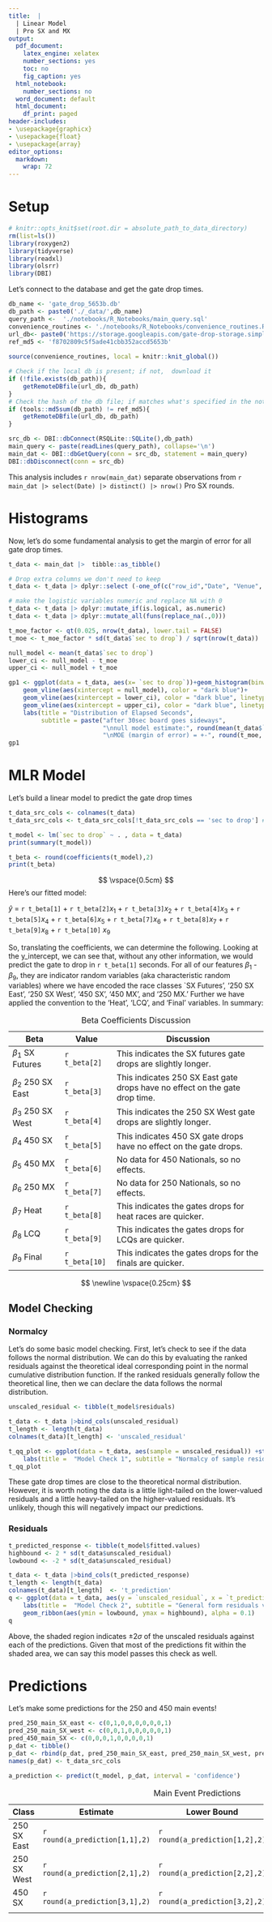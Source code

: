 ```yaml
---
title:  |  
  | Linear Model 
  | Pro SX and MX 
output:
  pdf_document: 
    latex_engine: xelatex
    number_sections: yes 
    toc: no 
    fig_caption: yes
  html_notebook:
    number_sections: no 
  word_document: default
  html_document:
    df_print: paged
header-includes: 
- \usepackage{graphicx}
- \usepackage{float}
- \usepackage{array}
editor_options: 
  markdown: 
    wrap: 72
---
```


# Setup

```r

# knitr::opts_knit$set(root.dir = absolute_path_to_data_directory)
rm(list=ls())
library(roxygen2)
library(tidyverse)
library(readxl)
library(olsrr)
library(DBI)
```

Let's connect to the database and get the gate drop times.

```r
db_name <- 'gate_drop_5653b.db'
db_path <- paste0('./_data/',db_name)
query_path <-  './notebooks/R_Notebooks/main_query.sql'
convenience_routines <- './notebooks/R_Notebooks/convenience_routines.R'
url_db<- paste0('https://storage.googleapis.com/gate-drop-storage.simplifyingcomplexspaces.com/', db_name)
ref_md5 <- 'f8702809c5f5ade41cbb352accd5653b'
    
source(convenience_routines, local = knitr::knit_global())

# Check if the local db is present; if not,  download it
if (!file.exists(db_path)){
    getRemoteDBfile(url_db, db_path)
}
# Check the hash of the db file; if matches what's specified in the notebook, proceed; if not, download from remote  
if (tools::md5sum(db_path) != ref_md5){
    getRemoteDBfile(url_db, db_path)
}

src_db <- DBI::dbConnect(RSQLite::SQLite(),db_path)
main_query <- paste(readLines(query_path), collapse='\n')
main_dat <- DBI::dbGetQuery(conn = src_db, statement = main_query)
DBI::dbDisconnect(conn = src_db)
```

This analysis includes `r nrow(main_dat)` separate observations from
`r main_dat |> select(Date) |> distinct() |> nrow()` Pro SX rounds.

\newpage

# Histograms

Now, let's do some fundamental analysis to get the margin of error for
all gate drop times.

```r
t_data <- main_dat |>  tibble::as_tibble()

# Drop extra columns we don't need to keep 
t_data <- t_data |> dplyr::select (-one_of(c("row_id","Date", "Venue", "Round","Comments")))

# make the logistic variables numeric and replace NA with 0
t_data <- t_data |> dplyr::mutate_if(is.logical, as.numeric)
t_data <- t_data |> dplyr::mutate_all(funs(replace_na(.,0)))

t_moe_factor <- qt(0.025, nrow(t_data), lower.tail = FALSE)
t_moe <- t_moe_factor * sd(t_data$`sec to drop`) / sqrt(nrow(t_data))
```

```r
null_model <- mean(t_data$`sec to drop`)
lower_ci <- null_model - t_moe 
upper_ci <- null_model + t_moe

gp1 <- ggplot(data = t_data, aes(x= `sec to drop`))+geom_histogram(binwidth = 0.25,color="light blue", fill="light blue") +
    geom_vline(aes(xintercept = null_model), color = "dark blue")+
    geom_vline(aes(xintercept = lower_ci), color = "dark blue", linetype = "dashed")+ 
    geom_vline(aes(xintercept = upper_ci), color = "dark blue", linetype = "dashed")+ 
    labs(title = "Distribution of Elapsed Seconds", 
         subtitle = paste("after 30sec board goes sideways",
                          "\nnull model estimate:", round(mean(t_data$`sec to drop`), 2),
                          "\nMOE (margin of error) = +-", round(t_moe, 2))) + scale_x_continuous()
gp1
```

\newpage

# MLR Model

Let's build a linear model to predict the gate drop times

```r
t_data_src_cols <- colnames(t_data)
t_data_src_cols <- t_data_src_cols[!t_data_src_cols == 'sec to drop'] #stage this for later when we make predictions

t_model <- lm(`sec to drop` ~ . , data = t_data) 
print(summary(t_model))

t_beta <- round(coefficients(t_model),2)
print(t_beta)
```

$$
\vspace{0.5cm}
$$ Here's our fitted model:

$\hat{y}$ = `r t_beta[1]` + `r t_beta[2]`$x_1$ + `r t_beta[3]`$x_2$ +
`r t_beta[4]`$x_3$ + `r t_beta[5]`$x_4$ + `r t_beta[6]`$x_5$ +
`r t_beta[7]`$x_6$ + `r t_beta[8]`$x_7$ + `r t_beta[9]`$x_8$ +
`r t_beta[10]` $x_9$

So, translating the coefficients, we can determine the following.
Looking at the y_intercept, we can see that, without any other
information, we would predict the gate to drop in `r t_beta[1]` seconds.
For all of our features $\beta_1$ - $\beta_{9}$, they are indicator
random variables (aka characteristic random variables) where we have
encoded the race classes \`SX Futures', '250 SX East', '250 SX West',
'450 SX', '450 MX', and '250 MX.' Further we have applied the convention
to the 'Heat', 'LCQ', and 'Final' variables. In summary:

| Beta                  | Value          | Discussion                                                                  |
|---------------|---------------|-------------------------------------------|
| $\beta_1$ SX Futures  | `r t_beta[2]`  | This indicates the SX futures gate drops are slightly longer.               |
| $\beta_2$ 250 SX East | `r t_beta[3]`  | This indicates 250 SX East gate drops have no effect on the gate drop time. |
| $\beta_3$ 250 SX West | `r t_beta[4]`  | This indicates the 250 SX West gate drops are slightly longer.              |
| $\beta_4$ 450 SX      | `r t_beta[5]`  | This indicates 450 SX gate drops have no effect on the gate drops.          |
| $\beta_5$ 450 MX      | `r t_beta[6]`  | No data for 450 Nationals, so no effects.                                   |
| $\beta_6$ 250 MX      | `r t_beta[7]`  | No data for 250 Nationals, so no effects.                                   |
| $\beta_7$ Heat        | `r t_beta[8]`  | This indicates the gates drops for heat races are quicker.                  |
| $\beta_8$ LCQ         | `r t_beta[9]`  | This indicates the gates drops for LCQs are quicker.                        |
| $\beta_9$ Final       | `r t_beta[10]` | This indicates the gates drops for the finals are quicker.                  |

: Beta Coefficients Discussion

$$
\newline
\vspace{0.25cm} 
$$

\newpage

## Model Checking

### Normalcy

Let's do some basic model checking. First, let's check to see if the
data follows the normal distribution. We can do this by evaluating the
ranked residuals against the theoretical ideal corresponding point in
the normal cumulative distribution function. If the ranked residuals
generally follow the theoretical line, then we can declare the data
follows the normal distribution.

```r
unscaled_residual <- tibble(t_model$residuals)

t_data <- t_data |>bind_cols(unscaled_residual)
t_length <- length(t_data)
colnames(t_data)[t_length] <- 'unscaled_residual'

t_qq_plot <- ggplot(data = t_data, aes(sample = unscaled_residual)) +stat_qq() + stat_qq_line() + 
    labs(title =  "Model Check 1", subtitle = "Normalcy of sample residuals vs. theoretical", y = "sample", x = "theoretical")
t_qq_plot
```

These gate drop times are close to the theoretical normal distribution.
However, it is worth noting the data is a little light-tailed on the
lower-valued residuals and a little heavy-tailed on the higher-valued
residuals. It's unlikely, though this will negatively impact our
predictions.

\newpage

### Residuals

```r
t_predicted_response <- tibble(t_model$fitted.values)
highbound <- 2 * sd(t_data$unscaled_residual)
lowbound <- -2 * sd(t_data$unscaled_residual)

t_data <- t_data |>bind_cols(t_predicted_response)
t_length <- length(t_data)
colnames(t_data)[t_length]  <- 't_prediction'
q <- ggplot(data = t_data, aes(y = `unscaled_residual`, x = `t_prediction` )) + geom_point(size=1) + 
    labs(title =  "Model Check 2", subtitle = "General form residuals vs. predictions", y = "Unscaled Residuals", x = "Prediction") + geom_hline(yintercept = 0) +
    geom_ribbon(aes(ymin = lowbound, ymax = highbound), alpha = 0.1)
q
```

Above, the shaded region indicates $\pm2\sigma$ of the unscaled
residuals against each of the predictions. Given that most of the
predictions fit within the shaded area, we can say this model passes
this check as well.

\newpage

# Predictions

Let's make some predictions for the 250 and 450 main events!

```r
pred_250_main_SX_east <- c(0,1,0,0,0,0,0,0,1)
pred_250_main_SX_west <- c(0,0,1,0,0,0,0,0,1)
pred_450_main_SX <- c(0,0,0,1,0,0,0,0,1)
p_dat <- tibble()
p_dat <- rbind(p_dat, pred_250_main_SX_east, pred_250_main_SX_west, pred_450_main_SX)
names(p_dat) <- t_data_src_cols

a_prediction <- predict(t_model, p_dat, interval = 'confidence')
```

| Class       | Estimate                       | Lower Bound                    | Upper Bound                    |
|----------------|-------------------|-------------------|-------------------|
| 250 SX East | `r round(a_prediction[1,1],2)` | `r round(a_prediction[1,2],2)` | `r round(a_prediction[1,3],2)` |
| 250 SX West | `r round(a_prediction[2,1],2)` | `r round(a_prediction[2,2],2)` | `r round(a_prediction[2,3],2)` |
| 450 SX      | `r round(a_prediction[3,1],2)` | `r round(a_prediction[3,2],2)` | `r round(a_prediction[3,3],2)` |
|             |                                |                                |                                |

: Main Event Predictions
